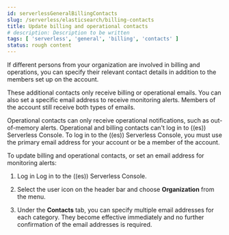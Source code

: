 ```yaml
---
id: serverlessGeneralBillingContacts
slug: /serverless/elasticsearch/billing-contacts
title: Update billing and operational contacts
# description: Description to be written
tags: [ 'serverless', 'general', 'billing', 'contacts' ]
status: rough content
---
```



<RoughContent />

If different persons from your organization are involved in billing and operations, you can specify their relevant contact details in addition to the members set up on the account. 

These additional contacts only receive billing or operational emails. You can also set a specific email address to receive monitoring alerts. Members of the account still receive both types of emails. 

<DocCallOut title="Note">
Operational contacts can only receive operational notifications, such as out-of-memory alerts. Operational and billing contacts can't log in to ((es)) Serverless Console. To log in to the ((es)) Serverless Console, you must use the primary email address for your account or be a member of the account.
</DocCallOut>

To update billing and operational contacts, or set an email address for monitoring alerts:

1. Log in Log in to the ((es)) Serverless Console.

1. Select the user icon on the header bar and choose **Organization** from the menu.

1. Under the **Contacts** tab, you can specify multiple email addresses for each category. They become effective immediately and no further confirmation of the email addresses is required.

